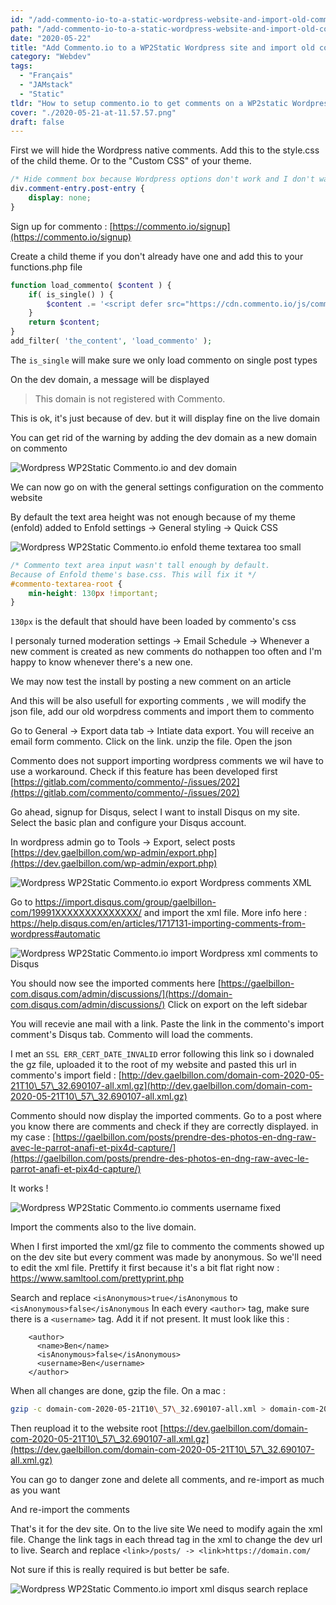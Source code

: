 ```yaml
---
id: "/add-commento-io-to-a-static-wordpress-website-and-import-old-comments"
path: "/add-commento-io-to-a-static-wordpress-website-and-import-old-comments"
date: "2020-05-22"
title: "Add Commento.io to a WP2Static Wordpress site and import old comments"
category: "Webdev"
tags: 
  - "Français"
  - "JAMstack"
  - "Static"
tldr: "How to setup commento.io to get comments on a WP2static Wordpress website"
cover: "./2020-05-21-at-11.57.57.png"
draft: false
---
```


First we will hide the Wordpress native comments. Add this to the style.css of the child theme. Or to the "Custom CSS" of your theme.

```css
/* Hide comment box because Wordpress options don't work and I don't want to search for hours */
div.comment-entry.post-entry {
    display: none;
}
```

Sign up for commento : [https://commento.io/signup](https://commento.io/signup)

Create a child theme if you don't already have one and add this to your functions.php file

```php
function load_commento( $content ) {    
    if( is_single() ) {
        $content .= '<script defer src="https://cdn.commento.io/js/commento.js"></script><div id="commento"></div>';
    }
    return $content;
}
add_filter( 'the_content', 'load_commento' );
```

The `is_single` will make sure we only load commento on single post types

On the dev domain, a message will be displayed 
>This domain is not registered with Commento.

This is ok, it's just because of dev. but it will display fine on the live domain

You can get rid of the warning by adding the dev domain as a new domain on commento

![Wordpress WP2Static Commento.io and dev domain](./2020-05-21-at-11.55.10.png)

We can now go on with the general settings configuration on the commento website

By default the text area height was not enough because of my theme (enfold)
added to Enfold settings -> General styling -> Quick CSS

![Wordpress WP2Static Commento.io enfold theme textarea too small](./2020-05-21-at-11.57.57.png)

```css
/* Commento text area input wasn't tall enough by default. 
Because of Enfold theme's base.css. This will fix it */
#commento-textarea-root {
    min-height: 130px !important;
}
```

`130px` is the default that should have been loaded by commento's css

I personaly turned moderation settings -> Email Schedule -> Whenever a new comment is created as new comments do nothappen too often and I'm happy to know whenever there's a new one.

We may now test the install by posting a new comment on an article

And this will be also usefull for exporting comments , we will modify the json file, add our old worpdress comments and import them to commento

Go to General -> Export data tab -> Intiate data export. You will receive an email form commento. Click on the link. unzip the file. Open the json

Commento does not support importing wordpress comments we wil have to use a workaround. Check if this feature has been developed first [https://gitlab.com/commento/commento/-/issues/202](https://gitlab.com/commento/commento/-/issues/202)

Go ahead, signup for Disqus, select I want to install Disqus on my site. Select the basic plan and configure your Disqus account.

In wordpress admin go to Tools -> Export, select posts [https://dev.gaelbillon.com/wp-admin/export.php](https://dev.gaelbillon.com/wp-admin/export.php)

![Wordpress WP2Static Commento.io export Wordpress comments XML](./2020-05-21-at-12.50.59.png)

Go to https://import.disqus.com/group/gaelbillon-com/19991XXXXXXXXXXXXXX/ and import the xml file.
More info here : https://help.disqus.com/en/articles/1717131-importing-comments-from-wordpress#automatic

![Wordpress WP2Static Commento.io import Wordpress xml comments to Disqus](./2020-05-21-at-12.54.19-1030x671.png)

You should now see the imported comments here [https://gaelbillon-com.disqus.com/admin/discussions/](https://domain-com.disqus.com/admin/discussions/)
Click on export on the left sidebar

You will recevie ane mail with a link. Paste the link in the commento's import comment's Disqus tab. Commento will load the comments.

I met an `SSL ERR_CERT_DATE_INVALID` error following this link so i downaled the gz file, uploaded it to the root of my website and pasted this url in commento's import field : [http://dev.gaelbillon.com/domain-com-2020-05-21T10\_57\_32.690107-all.xml.gz](http://dev.gaelbillon.com/domain-com-2020-05-21T10\_57\_32.690107-all.xml.gz)

Commento should now display the imported comments. Go to a post where you know there are comments and check if they are correctly displayed. in my case : [https://gaelbillon.com/posts/prendre-des-photos-en-dng-raw-avec-le-parrot-anafi-et-pix4d-capture/](https://gaelbillon.com/posts/prendre-des-photos-en-dng-raw-avec-le-parrot-anafi-et-pix4d-capture/)

It works !

![Wordpress WP2Static Commento.io comments username fixed](./2020-05-21-at-14.45.01.png)

Import the comments also to the live domain.

When I first imported the xml/gz file to commento the comments showed up on the dev site but every comment was made by anonymous. 
So we'll need to edit the xml file. 
Prettify it first because it's a bit flat right now : https://www.samltool.com/prettyprint.php

Search and replace `<isAnonymous>true</isAnonymous` to `<isAnonymous>false</isAnonymous`
In each every `<author>` tag, make sure there is a `<username>` tag. Add it if not present. It must look like this :
```
    <author>
      <name>Ben</name>
      <isAnonymous>false</isAnonymous>
      <username>Ben</username>
    </author>
```

When all changes are done, gzip the file. On a mac :

```bash
gzip -c domain-com-2020-05-21T10\_57\_32.690107-all.xml > domain-com-2020-05-21T10\_57\_32.690107-all.xml.gz
```

Then reupload it to the website root 
[https://dev.gaelbillon.com/domain-com-2020-05-21T10\_57\_32.690107-all.xml.gz](https://dev.gaelbillon.com/domain-com-2020-05-21T10\_57\_32.690107-all.xml.gz)

You can go to danger zone and delete all comments, and re-import as much as you want

And re-import the comments

That's it for the dev site. On to the live site
We need to modify again the xml file. Change the link tags in each thread tag in the xml to change the dev url to live. Search and replace
`<link>/posts/ -> <link>https://domain.com/`

Not sure if this is really required is but better be safe.

![Wordpress WP2Static Commento.io import xml disqus search replace](./2020-05-21-at-14.44.37-1030x666.png)
